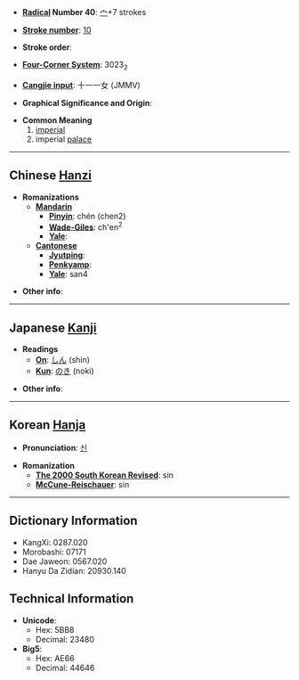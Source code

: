 * '''[[Wiktionary:Chinese radical index| Radical]] Number 40''': [[Wiktionary:Chinese radical index 宀|宀]]+7 strokes

* '''[[Wiktionary:Chinese total strokes index|Stroke number]]''': [[Wiktionary:Chinese total strokes index 10|10]]

* '''Stroke order''': 

* '''[[Wiktionary:Chinese four corner index|Four-Corner System]]''': 3023<sub>2</sub>

* '''[[Wiktionary:Chinese Cangjie index|Cangjie input]]''': 十一一女 (JMMV)

* '''Graphical Significance and Origin''': 

* '''Common Meaning'''
*#[[imperial]]
*# imperial [[palace]]

----

== Chinese [[Hanzi]] ==

* '''Romanizations'''
** '''[[Mandarin]]'''
*** '''[[Pinyin]]''': chén (chen2)
*** '''[[Wade-Giles]]''': ch'en<sup>2</sup>
*** '''[[Yale]]''': 
** '''[[Cantonese]]'''
*** '''[[Jyutping]]''':
*** '''[[Penkyamp]]''': 
*** '''[[Yale]]''': san4

* '''Other info''': 

----

== Japanese [[Kanji]] ==

* '''Readings'''
** '''[[On]]''': [[しん]] (shin)
** '''[[Kun]]''': [[のき]] (noki)

* '''Other info''':  

----

== Korean [[Hanja]] ==

* '''Pronunciation''': [[신]]

* '''Romanization'''
** '''[[The 2000 South Korean Revised Romanization|The 2000 South Korean Revised]]''': sin
** '''[[McCune-Reischauer]]''': sin

----

== Dictionary Information ==

* KangXi: 0287.020
* Morobashi: 07171
* Dae Jaweon: 0567.020
* Hanyu Da Zidian: 20930.140

== Technical Information ==

* '''Unicode''':
** Hex: 5BB8
** Decimal: 23480
* '''Big5''':
** Hex: AE66
** Decimal: 44646